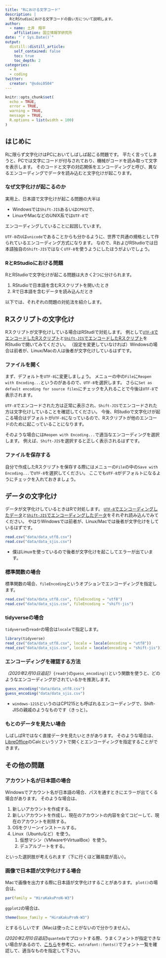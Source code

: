```yaml
---
title: "Rにおける文字コード"
description: |
  RとRStudioにおける文字コードの扱い方について説明します。
author:
  - name: 土井　翔平
    affiliation: 国立情報学研究所
date: "`r Sys.Date()`"
output:
  distill::distill_article:
    self_contained: false
    toc: true
    toc_depth: 2
categories:
  - R
  - coding
twitter:
  creator: "@sdoi0504"
---
```


```r
knitr::opts_chunk$set(
  echo = TRUE,
  error = TRUE,
  warning = TRUE,
  message = TRUE,
  R.options = list(width = 100)
)
```

## はじめに {#Intro}

Rに限らず文字化けはPCにおいてしばしば起こる問題です。
平たく言ってしまうと、PCでは文字にコードが付与されており、機械がコードを読み取って文字を表示します。
そのコードと文字の対応関係をエンコーディングと呼び、異なるエンコーディングでデータを読み込むと文字化けが起こります。

### なぜ文字化けが起こるのか

実用上、日本語で文字化けが起こる問題の大半は

- Windowsでは`Shift-JIS`あるいは`CP932`で、
- LinuxやMacなどのUNIX系では`UTF-8`で

エンコーディングしていることに起因しています。

`UTF-8`の`U`は`unicode`であることからも分かるように、世界で共通の規格として作られているエンコーディング方式になります。
なので、RおよびRStudioでは日本語独自の`Shift-JIS`ではなく`UTF-8`を使うようにしたほうがよいでしょう。

### RとRStudioにおける問題

RとRStudioで文字化けが起こる問題は大きく2つに分けられます。

1. RStudioで日本語を含むRスクリプトを開いたとき
1. Rで日本語を含むデータを読み込んだとき

以下では、それぞれの問題の対処法を紹介します。

## Rスクリプトの文字化け {#RScript}

Rスクリプトが文字化けしている場合はRStudiで対処します。
例として[`UTF-8`でエンコードしたRスクリプト](script/script_utf8.R)と[`Shift-JIS`でエンコードしたRスクリプト](script/script_sjis.R)をRStudioで開いてみてください。
（設定を変更していなければ）Windowsの場合は前者が、Linux/Macの人は後者が文字化けしているはずです。

### ファイルを開く

まず、デフォルトを`UTF-8`に変更しましょう。
メニューの中の`File`に`Reopen with Encoding...`というのがあるので、`UTF-8`を選択します。
さらに`Set as default encoding for source files`にチェックを入れることで今後は`UTF-8`で表示されます。

`UTF-8`でエンコードされた方は正常に表示され、`Shift-JIS`でエンコードされた方は文字化けしていることを確認してください。
今後、RStudioで文字化けが起こる場合はデフォルトが`UTF-8`になっているので、Rスクリプトが他のエンコードのために起こっていることになります。

そのような場合には`Reopen with Encoding...`で適当なエンコーディングを選択します。
例えば、`Shift-JIS`を選択すると正しく表示されるはずです。

### ファイルを保存する

自分で作成したRスクリプトを保存する際にはメニューの`File`の中の`Save with Encoding...`で`UTF-8`を選択してください。
ここでも`UTF-8`がデフォルトになるようにチェックを入れておきましょう。

## データの文字化け {#Data}

データが文字化けしているときはRで対処します。
[`UTF-8`でエンコーディングしたデータ](data/data_utf8.csv)と[`Shift-JIS`でエンコーディングしたデータ](data/data_sjis.csv)をそれぞれ読み込んでみてください。
やはりWindowsでは前者が、Linux/Macでは後者が文字化けをしているはずです。

```r
read.csv("data/data_utf8.csv")
read.csv("data/data_sjis.csv")
```

- 僕はLinuxを使っているので後者が文字化けを起こしてエラーが出ています。

### 標準関数の場合

標準関数の場合、`fileEncoding`というオプションでエンコーディングを指定します。

```r
read.csv("data/data_utf8.csv", fileEncoding = "utf8")
read.csv("data/data_sjis.csv", fileEncoding = "shift-jis")
```

### tidyverseの場合

`tidyverse`の`readr`の場合は`locale`で指定します。

```r
library(tidyverse)
read_csv("data/data_utf8.csv", locale = locale(encoding = "utf8"))
read_csv("data/data_sjis.csv", locale = locale(encoding = "shift-jis"))
```

### エンコーディングを確認する方法

*（2020年2月10日追記）*`{readr}`の`guess_encoding()`という関数を使うと、どのようなエンコーディングがされているかを推測します。

```r
guess_encoding("data/data_utf8.csv")
guess_encoding("data/data_sjis.csv")
```

- `windows-1215`というのはCP1215とも呼ばれるエンコーディングで、Shift-JISの親戚のようなものです（きっと）。

### もとのデータを見たい場合

しばしばRではなく直接データを見たいときがあります。
そのような場合は、[LibreOffice](https://ja.libreoffice.org/)のCalcというソフトで開くとエンコーディングを指定することができます。

## その他の問題 {#Others}

### アカウント名が日本語の場合

Windowsでアカウント名が日本語の場合、パスを通すときにエラーが出てくる場合があります。
そのような場合は、

1. 新しいアカウントを作成する。
1. 新しいアカウントを作成し、現在のアカウントの内容を全てコピーして、現在のアカウントを削除する。
1. OSをクリーンインストールする。
1. Linux（Ubuntuなど）を使う。
    1. 仮想マシン（VMwareやVirtualBox）を使う。
    1. デュアルブートをする。

といった選択肢が考えられます（下に行くほど難易度が高い）。

### 画像で日本語が文字化けする場合

Macで画像を出力する際に日本語が文字化けすることがあります。
`plot()`の場合は、

```r
par(family = "HiraKakuProN-W3")
```

`ggplot2`の場合は、

```r
theme(base_family = "HiraKakuProN-W3")
```

とするらしいです（Macは使ったことがないので分かりません）。

*(2020年2月10日追記)*`quanteda`でプロットする際、うまくフォントが指定できない場合があるので、[こちら](https://github.com/quanteda/quanteda/issues/1317)を参考に、`extrafont::fonts()`でフォント一覧を確認して、適当なものを指定して下さい。